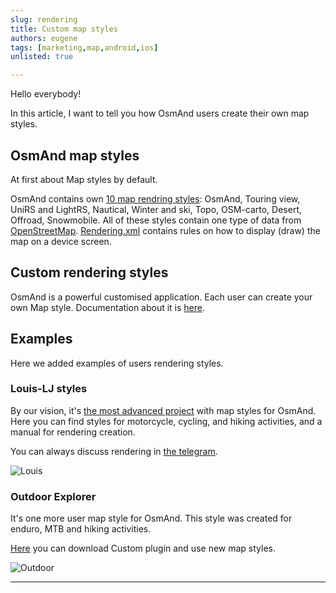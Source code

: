 ```yaml
---
slug: rendering
title: Custom map styles
authors: eugene
tags: [marketing,map,android,ios]
unlisted: true

---
```



Hello everybody!

In this article, I want to tell you how OsmAnd users create their own map styles.



## OsmAnd map styles

At first about Map styles by default.

OsmAnd contains own [10 map rendring styles](https://osmand.net/docs/user/map/vector-maps#default-map-styles): OsmAnd, Touring view, UniRS and LightRS, Nautical, Winter and ski, Topo, OSM-carto, Desert, Offroad, Snowmobile.  All of these styles contain one type of data from [OpenStreetMap](https://www.openstreetmap.org/). [Rendering.xml](https://github.com/osmandapp/OsmAnd-resources/tree/master/rendering_styles) contains rules on how to display (draw) the map on a device screen.

## Custom rendering styles

OsmAnd is a powerful customised application. Each user can create your own Map style. Documentation about it is [here](https://osmand.net/docs/technical/osmand-file-formats/osmand-rendering-style).

## Examples

Here we added examples of users rendering styles.

### Louis-LJ styles

By our vision, it's [the most advanced project](https://github.com/OsmAnd-Rendering) with map styles for OsmAnd. Here you can find styles for motorcycle, cycling, and hiking activities, and a manual for rendering creation.

You can always discuss rendering in [the telegram](https://t.me/OsmandRendering).

![Louis](./louis.png)


### Outdoor Explorer

It's one more user map style for OsmAnd. This style was created for enduro, MTB and hiking activities.

[Here](https://github.com/cmoffroad/osmand-outdoor-explorer-plugin) you can download Custom plugin and use new map styles.

![Outdoor](./outdoor.png)

______________________

<LinksSocial/>
<LinksTelegram/>